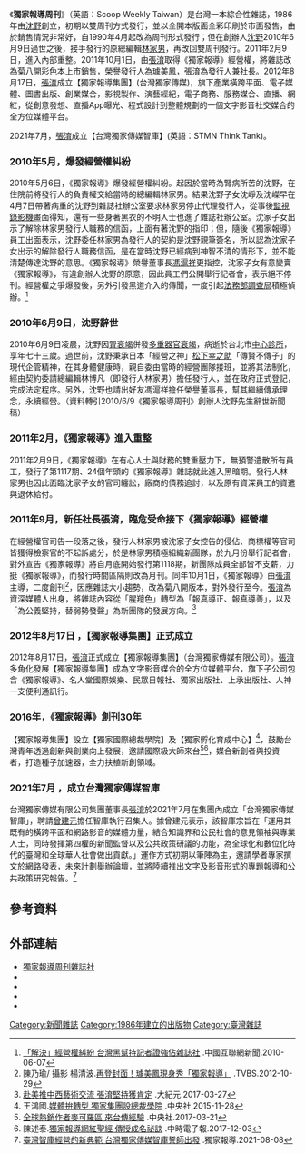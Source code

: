 {{POV|time=2020-11-20T23:54:41+09:00}}
{{Advert|time=2020-12-10T15:16:15+00:00}}
{{Infobox Magazine
| title          = 獨家報導周刊<br>Scoop Weekly Taiwan
| image_file     = Scooplogo.png
| image_size     = 
| image_caption  = 
| editor         = [[沈野|沈野]]
| editor_title   = 創辦人
| frequency      = 雙週刊（現改為月刊形式發行）
| circulation    = 最高發行量36萬份/一期
| category       = [[綜合性新聞雜誌|綜合性新聞雜誌]]
| company        = 獨家報導周刊雜誌社
| Honured publisher = 璩美鳳（榮譽發行人）
| publisher      = [[張淯|張淯]]（發行人/社長）
| chief editor      = 游一介（總編輯）
| publisher_title= 
| firstdate      = {{start date and age|1986|10|20}}
| country        = {{TWN}}
| language       = 正體中文
| website        = [http://www.scooptw.com/ www.scooptw.com]
| issn           = 
}}

《'''獨家報導周刊'''》（英語：Scoop Weekly Taiwan）是台灣一本綜合性雜誌，1986年由[[沈野|沈野]]創立，初期以雙周刊方式發行，並以全開本版面全彩印刷於市面發售，由於銷售情況非常好，自1990年4月起改為周刊形式發行；但在創辦人[[沈野|沈野]]2010年6月9日過世之後，接手發行的原總編輯[[林家男|林家男]]，再改回雙周刊發行。2011年2月9日，進入內部重整。2011年10月1日，由[[張淯|張淯]]取得《獨家報導》經營權，將雜誌改為菊八開彩色本上市銷售，榮譽發行人為[[璩美鳳|璩美鳳]]，[[張淯|張淯]]為發行人兼社長。2012年8月17日，[[張淯|張淯]]成立【獨家報導集團】(台灣獨家傳媒)，旗下產業橫跨平面、電子媒體、圖書出版、創業媒合，影視製作、演藝經紀，電子商務、服務媒合、直播、網紅，從創意發想、直播App曝光、程式設計到整體規劃的一個文字影音社交媒合的全方位媒體平台。

2021年7月，[[張淯|張淯]]成立【台灣獨家傳媒智庫】(英語：STMN Think Tank)。

===2010年5月，爆發經營權糾紛===
2010年5月6日，《獨家報導》爆發經營權糾紛。起因於當時為腎病所苦的沈野，在住院前將發行人的負責權交給當時的總編輯林家男。結果沈野子女沈崢及沈嶸早在4月7日帶著病重的沈野到雜誌社辦公室要求林家男停止代理發行人，從事後[[監視錄影機|監視錄影機]]畫面得知，還有一些身著黑衣的不明人士也進了雜誌社辦公室。沈家子女出示了解除林家男發行人職務的信函，上面有著沈野的指印；但，隨後《獨家報導》員工出面表示，沈野委任林家男為發行人的契約是沈野親筆簽名，所以認為沈家子女出示的解除發行人職務信函，是在當時沈野已經病到神智不清的情形下，並不能清楚傳達沈野的意思。《獨家報導》榮譽董事長[[馮滬祥|馮滬祥]]更指控，沈家子女有意變賣《獨家報導》，有違創辦人沈野的原意，因此員工們公開舉行記者會，表示絕不停刊。經營權之爭爆發後，另外引發黑道介入的傳聞，一度引起[[法務部調查局|法務部調查局]]積極偵辦。<ref>[http://big5.china.com.cn/news/tw/2010-06/07/content_20201030.htm 「解決」經營權糾紛 台灣黑幫持記者證強佔雜誌社] {{Wayback|url=http://big5.china.com.cn/news/tw/2010-06/07/content_20201030.htm |date=20110213042953 }}.中國互聯網新聞.2010-06-07</ref>

===2010年6月9日，沈野辭世===
2010年6月9日凌晨，沈野因[[腎衰竭|腎衰竭]]併發[[多重器官衰竭|多重器官衰竭]]，病逝於台北市[[中心診所|中心診所]]，享年七十三歲。過世前，沈野秉承日本「經營之神」[[松下幸之助|松下幸之助]]「傳賢不傳子」的現代企管精神，在其身體健康時，親自委由當時的經營團隊接班，並將其法制化，經由契約委請總編輯林博凡（即發行人林家男）擔任發行人，並在政府正式登記，完成法定程序。另外，沈野也請出好友馮滬祥擔任榮譽董事長，幫其繼續傳承理念，永續經營。（資料轉引2010/6/9《獨家報導周刊》創辦人沈野先生辭世新聞稿）

===2011年2月，《獨家報導》進入重整===
2011年2月9日，《獨家報導》在有心人士與財務的雙重壓力下，無預警遣散所有員工，發行了第1117期、24個年頭的《獨家報導》雜誌就此進入黑暗期。發行人林家男也因此面臨沈家子女的官司纏訟，廠商的債務追討，以及原有資深員工的資遣與退休給付。

=== 2011年9月，新任社長張淯，臨危受命接下《獨家報導》經營權 ===
在經營權官司告一段落之後，發行人林家男被沈家子女控告的侵佔、商標權等官司皆獲得檢察官的不起訴處分，於是林家男積極組織新團隊，於九月份舉行記者會，對外宣告《獨家報導》將自月底開始發行第1118期，新團隊成員全部皆不支薪，力挺《獨家報導》，而發行時間區隔則改為月刊。同年10月1日，《獨家報導》由[[張淯|張淯]]主導，二度創刊<ref>陳乃瑜/ 攝影 楊清波.[https://news.tvbs.com.tw/local/35383 再登封面！璩美鳳現身秀「獨家報導」] {{Wayback|url=https://news.tvbs.com.tw/local/35383 |date=20200320084625 }}.TVBS.2012-10-29</ref>，因應雜誌大小趨勢，改為菊八開版本，對外發行至今。[[張淯|張淯]]為資深媒體人出身，將雜誌內容從「腥羶色」轉型為「報真導正、報真導善」，以及「為公義堅持，替弱勢發聲」為新團隊的發展方向。<ref>[http://www.epochtimes.com/b5/17/3/27/n8969772.htm 赴美推中西藝術交流 張淯堅持獲肯定] {{Wayback|url=http://www.epochtimes.com/b5/17/3/27/n8969772.htm |date=20200320084636 }}.大紀元.2017-03-27</ref>

=== 2012年8月17日 ，【獨家報導集團】正式成立 ===
2012年8月17日，[[張淯|張淯]]正式成立【獨家報導集團】（台灣獨家傳媒有限公司）。[[張淯|張淯]]多角化發展【獨家報導集團】成為文字影音媒合的全方位媒體平台，旗下子公司包含《獨家報導》、名人堂國際娛樂、民眾日報社、獨家出版社、上承出版社、人神一支便利通訊行。

=== 2016年，《獨家報導》創刊30年 ===
【獨家報導集團】設立【獨家國際總裁學院】及【獨家孵化育成中心】<ref>王鴻國.[http://www.cnabc.com/news/aall/201511280234.aspx 媒體拚轉型 獨家集團設總裁學院] {{Wayback|url=http://www.cnabc.com/news/aall/201511280234.aspx |date=20171214124706 }}.中央社.2015-11-28</ref>，鼓勵台灣青年透過創新與創業向上發展，邀請國際級大師來台<ref>[http://www.chinatimes.com/realtimenews/20170321005304-260410 全球熱銷作者麥可羅區 來台傳經驗] {{Wayback|url=http://www.chinatimes.com/realtimenews/20170321005304-260410 |date=20200320084626 }}.中央社.2017-03-21</ref><ref>陳述泰.[https://tw.news.yahoo.com/%E7%8D%A8%E5%AE%B6%E5%A0%B1%E5%B0%8E%E7%B6%B2%E7%B4%85%E8%81%96%E7%B6%93-%E5%82%B3%E6%8E%88%E6%88%90%E5%90%8D%E7%A5%95%E8%A8%A3-215007908--finance.html 獨家報導網紅聖經 傳授成名祕訣] {{Wayback|url=https://tw.news.yahoo.com/%E7%8D%A8%E5%AE%B6%E5%A0%B1%E5%B0%8E%E7%B6%B2%E7%B4%85%E8%81%96%E7%B6%93-%E5%82%B3%E6%8E%88%E6%88%90%E5%90%8D%E7%A5%95%E8%A8%A3-215007908--finance.html |date=20200320084630 }}.中時電子報.2017-12-03</ref>，媒合新創者與投資者，打造種子加速器，全力扶植新創領域。

=== 2021年7月 ，成立台灣獨家傳媒智庫 ===
台灣獨家傳媒有限公司集團董事長[[張淯|張淯]]於2021年7月在集團內成立「台灣獨家傳媒智庫」，聘請[[曾建元|曾建元]]擔任智庫執行召集人。據曾建元表示，該智庫宗旨在「運用其既有的橫跨平面和網路影音的媒體力量，結合知識界和公民社會的意見領袖與專業人士，同時發揮第四權的新聞監督以及公共政策研議的功能，為全球化和數位化時代的臺灣和全球華人社會做出貢獻。」運作方式初期以筆陣為主，邀請學者專家撰文於網路發表，未來計劃舉辦論壇，並將陸續推出文字及影音形式的專題報導和公共政策研究報告。<ref>[https://www.scooptw.com/thinktank/education/60942/%E8%87%BA%E7%81%A3%E6%99%BA%E5%BA%AB%E7%B6%93%E7%87%9F%E7%9A%84%E6%96%B0%E5%85%B8%E7%AF%84-%E5%8F%B0%E7%81%A3%E7%8D%A8%E5%AE%B6%E5%82%B3%E5%AA%92%E6%99%BA%E5%BA%AB%E8%AA%93%E5%B8%AB%E5%87%BA%E7%99%BC/ 臺灣智庫經營的新典範 台灣獨家傳媒智庫誓師出發] {{Wayback|url=https://www.scooptw.com/thinktank/education/60942/%E8%87%BA%E7%81%A3%E6%99%BA%E5%BA%AB%E7%B6%93%E7%87%9F%E7%9A%84%E6%96%B0%E5%85%B8%E7%AF%84-%E5%8F%B0%E7%81%A3%E7%8D%A8%E5%AE%B6%E5%82%B3%E5%AA%92%E6%99%BA%E5%BA%AB%E8%AA%93%E5%B8%AB%E5%87%BA%E7%99%BC/ |date=20210930192132 }}.獨家報導.2021-08-08</ref>

==參考資料==
{{reflist}}

==外部連結==
*[http://www.scooptw.com/ 獨家報導周刊雜誌社] {{Wayback|url=http://www.scooptw.com/ |date=20141218110320 }}
*{{facebook|scoopweekly|台灣獨家傳媒}}
*{{facebook|ScoopWeeklyTaiwan|獨家報導集團}}
*{{twitter|scoopwtw|獨家報導Scoop Weekly}}
*{{youtube|channel=UCxJem-DhQthWqG4ojwpyLpw|獨家報導}}

[[Category:新聞雜誌|Category:新聞雜誌]]
[[Category:1986年建立的出版物|Category:1986年建立的出版物]]
[[Category:臺灣雜誌|Category:臺灣雜誌]]